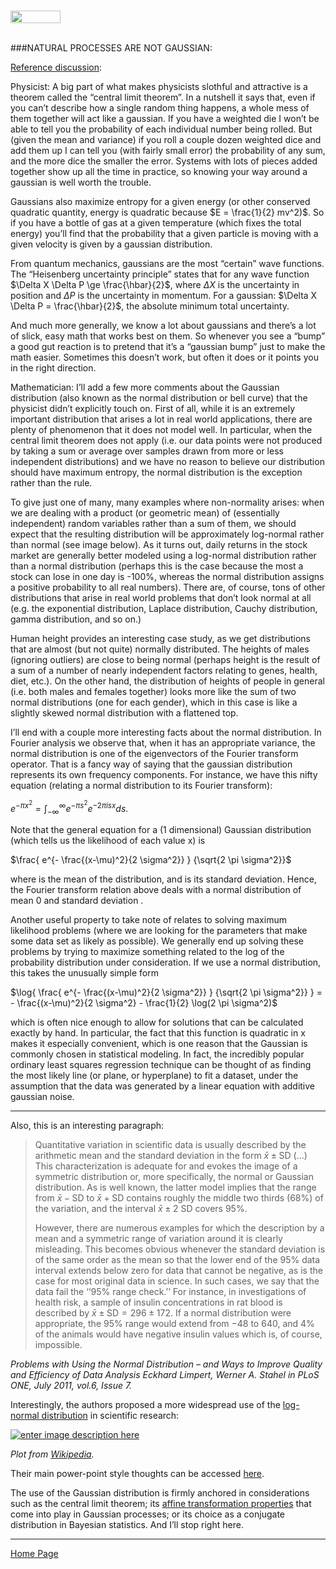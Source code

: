 <br>
<a href="http://rinterested.github.io/statistics/index.html">
<img HEIGHT="20" WIDTH="80" src="https://cloud.githubusercontent.com/assets/9312897/10556783/a27a26fa-745c-11e5-9b1a-2d5bd737387a.PNG"></a>
<br><br>

###NATURAL PROCESSES ARE NOT GAUSSIAN:
<br>


[Reference discussion](http://www.askamathematician.com/2010/02/q-whats-so-special-about-the-gaussian-distribution-a-k-a-a-normal-distribution-or-bell-curve/):


Physicist: A big part of what makes physicists slothful and attractive is a theorem called the “central limit theorem”.  In a nutshell it says that, even if you can’t describe how a single random thing happens, a whole mess of them together will act like a gaussian.  If you have a weighted die I won’t be able to tell you the probability of each individual number being rolled.  But (given the mean and variance) if you roll a couple dozen weighted dice and add them up I can tell you (with fairly small error) the probability of any sum, and the more dice the smaller the error.  Systems with lots of pieces added together show up all the time in practice, so knowing your way around a gaussian is well worth the trouble.

Gaussians also maximize entropy for a given energy (or other conserved quadratic quantity, energy is quadratic because $E = \frac{1}{2} mv^2)$.  So if you have a bottle of gas at a given temperature (which fixes the total energy) you’ll find that the probability that a given particle is moving with a given velocity is given by a gaussian distribution.

From quantum mechanics, gaussians are the most “certain” wave functions.  The “Heisenberg uncertainty principle” states that for any wave function $\Delta X \Delta P \ge \frac{\hbar}{2}$, where $\Delta X$ is the uncertainty in position and $\Delta P$ is the uncertainty in momentum.  For a gaussian: $\Delta X \Delta P = \frac{\hbar}{2}$, the absolute minimum total uncertainty.

And much more generally, we know a lot about gaussians and there’s a lot of slick, easy math that works best on them.  So whenever you see a “bump” a good gut reaction is to pretend that it’s a “gaussian bump” just to make the math easier.  Sometimes this doesn’t work, but often it does or it points you in the right direction.

Mathematician: I’ll add a few more comments about the Gaussian distribution (also known as the normal distribution or bell curve) that the physicist didn’t explicitly touch on. First of all, while it is an extremely important distribution that arises a lot in real world applications, there are plenty of phenomenon that it does not model well. In particular, when the central limit theorem does not apply (i.e. our data points were not produced by taking a sum or average over samples drawn from more or less independent distributions) and we have no reason to believe our distribution should have maximum entropy, the normal distribution is the exception rather than the rule.

To give just one of many, many examples where non-normality arises: when we are dealing with a product (or geometric mean) of (essentially independent) random variables rather than a sum of them, we should expect that the resulting distribution will be approximately log-normal rather than normal (see image below). As it turns out, daily returns in the stock market are generally better modeled using a log-normal distribution rather than a normal distribution (perhaps this is the case because the most a stock can lose in one day is -100%, whereas the normal distribution assigns a positive probability to all real numbers). There are, of course, tons of other distributions that arise in real world problems that don’t look normal at all (e.g. the exponential distribution, Laplace distribution, Cauchy distribution, gamma distribution, and so on.)



 

Human height provides an interesting case study, as we get distributions that are almost (but not quite) normally distributed. The heights of males (ignoring outliers) are close to being normal (perhaps height is the result of a sum of a number of nearly independent factors relating to genes, health, diet, etc.). On the other hand, the distribution of heights of people in general (i.e. both males and females together) looks more like the sum of two normal distributions (one for each gender), which in this case is like a slightly skewed normal distribution with a flattened top.



 

I’ll end with a couple more interesting facts about the normal distribution. In Fourier analysis we observe that, when it has an appropriate variance, the normal distribution is one of the eigenvectors of the Fourier transform operator. That is a fancy way of saying that the gaussian distribution represents its own frequency components. For instance, we have this nifty equation (relating a normal distribution to its Fourier transform):

$e^{- \pi x^2}=\int_{-\infty}^{\infty} e^{- \pi s^2}e^{-2 \pi i s x} ds.$

Note that the general equation for a (1 dimensional) Gaussian distribution (which tells us the likelihood of each value x) is

$\frac{ e^{- \frac{(x-\mu)^2}{2 \sigma^2}} } {\sqrt{2 \pi \sigma^2}}$

where \mu is the mean of the distribution, and \sigma is its standard deviation. Hence, the Fourier transform relation above deals with a normal distribution of mean 0 and standard deviation \frac{1}{\sqrt{2 \pi}}.

Another useful property to take note of relates to solving maximum likelihood problems (where we are looking for the parameters that make some data set as likely as possible). We generally end up solving these problems by trying to maximize something related to the log of the probability distribution under consideration. If we use a normal distribution, this takes the unusually simple form

$\log{ \frac{ e^{- \frac{(x-\mu)^2}{2 \sigma^2}} } {\sqrt{2 \pi \sigma^2}} } = - \frac{(x-\mu)^2}{2 \sigma^2} - \frac{1}{2} \log(2 \pi \sigma^2)$

which is often nice enough to allow for solutions that can be calculated exactly by hand. In particular, the fact that this function is quadratic in x makes it especially convenient, which is one reason that the Gaussian is commonly chosen in statistical modeling. In fact, the incredibly popular ordinary least squares regression technique can be thought of as finding the most likely line (or plane, or hyperplane) to fit a dataset, under the assumption that the data was generated by a linear equation with additive gaussian noise.

---


Also, this is an interesting paragraph:

> Quantitative variation in scientific data is usually described by the
> arithmetic mean and the standard deviation in the form $\bar x
> \pm\text{SD}$ (...)  This characterization is adequate for and evokes
> the image of a symmetric distribution or, more specifically, the
> normal or Gaussian distribution. As is well known, the latter model
> implies that the range from $\bar x - \text{SD}$ to $\bar x +
> \text{SD}$ contains roughly the middle two thirds (68%) of the
> variation, and the interval $\bar x \pm 2 \text{ SD}$ covers 95%. 
> 
> However, there are numerous examples for which the description by a
> mean and a symmetric range of variation around it is clearly
> misleading. This becomes obvious whenever the standard deviation is of
> the same order as the mean so that the lower end of the 95% data
> interval extends below zero for data that cannot be negative, as is
> the case for most original data in science. In such cases, we say that
> the data fail the ‘‘95% range check.’’ For instance, in investigations
> of health risk, a sample of insulin concentrations in rat blood is
> described by $\bar x \pm\text{SD} = 296 \pm172$. If a normal
> distribution were appropriate, the 95% range would extend from $-48$
> to $640$, and 4% of the animals would have negative insulin values
> which is, of course, impossible.

*Problems with Using the Normal Distribution – and Ways to Improve Quality and Efficiency of Data Analysis Eckhard Limpert, Werner A. Stahel in PLoS ONE, July 2011, vol.6, Issue 7.* 

Interestingly, the authors proposed a more widespread use of the [log-normal distribution](https://en.wikipedia.org/wiki/Log-normal_distribution) in scientific research:

[![enter image description here][1]][1]

*Plot from [Wikipedia](https://en.wikipedia.org/wiki/Log-normal_distribution).*

Their main power-point style thoughts can be accessed [here](http://stat.ethz.ch/~stahel/talks/lognormal.pdf).

The use of the Gaussian distribution is firmly anchored in considerations such as the central limit theorem; its [affine transformation properties](http://math.stackexchange.com/q/435829/152225) that come into play in Gaussian processes; or its choice as a conjugate distribution in Bayesian statistics. And I'll stop right here.





  [1]: http://i.stack.imgur.com/RERFP.png


---

<a href="http://rinterested.github.io/statistics/index.html">Home Page</a>
